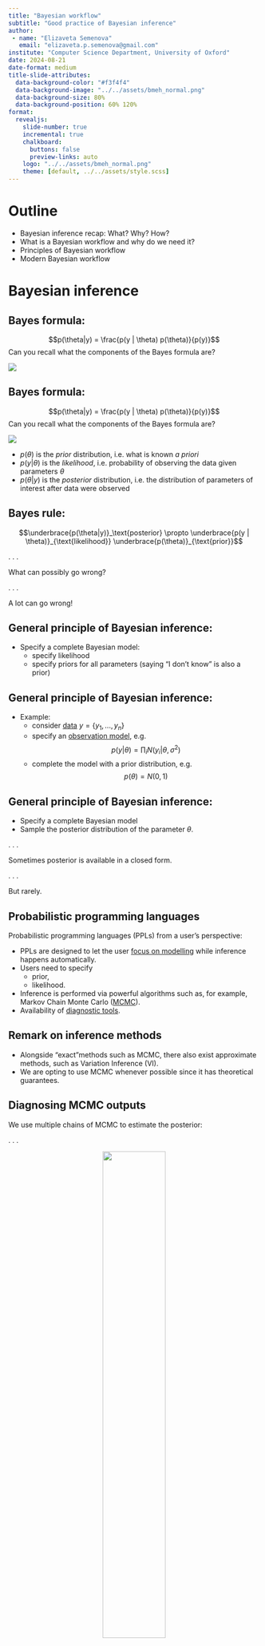 ```yaml
---
title: "Bayesian workflow"
subtitle: "Good practice of Bayesian inference"
author:
 - name: "Elizaveta Semenova"
   email: "elizaveta.p.semenova@gmail.com"
institute: "Computer Science Department, University of Oxford"
date: 2024-08-21
date-format: medium
title-slide-attributes:
  data-background-color: "#f3f4f4"
  data-background-image: "../../assets/bmeh_normal.png"
  data-background-size: 80%
  data-background-position: 60% 120%
format:
  revealjs:
    slide-number: true
    incremental: true
    chalkboard:
      buttons: false
      preview-links: auto
    logo: "../../assets/bmeh_normal.png"
    theme: [default, ../../assets/style.scss]
---
```


# Outline

- Bayesian inference recap: What? Why? How?
- What is a Bayesian workflow and why do we need it?
- Principles of Bayesian workflow
- Modern Bayesian workflow

# Bayesian inference

## Bayes formula:

 $$p(\theta|y) = \frac{p(y | \theta) p(\theta)}{p(y)}$$
Can you recall what the components of the Bayes formula are?

![](assets/bmeh_normal.png){.r-stretch}

## Bayes formula:

 $$p(\theta|y) = \frac{p(y | \theta) p(\theta)}{p(y)}$$
Can you recall what the components of the Bayes formula are?

![](assets/bmeh_normal.png){.r-stretch}

- $p(\theta)$ is the *prior* distribution, i.e. what is known *a priori*
- $p(y|\theta)$ is the *likelihood*, i.e. probability of observing the data given parameters $\theta$
- $p(\theta|y)$ is the *posterior* distribution, i.e. the distribution of parameters of interest after data were observed


## Bayes rule:

$$\underbrace{p(\theta|y)}_\text{posterior} \propto \underbrace{p(y | \theta)}_{\text{likelihood}}  \underbrace{p(\theta)}_{\text{prior}}$$

. . .


What can possibly go wrong?

. . .

A lot can go wrong!


## General principle of Bayesian inference:

- Specify a complete Bayesian model:
  - specify likelihood
  - specify priors for all parameters (saying "I don't know" is also a prior)

## General principle of Bayesian inference:

- Example:
  - consider <ins>data</ins> $y = \{ y_1, ..., y_n\}$
  - specify an <ins>observation model</ins>, e.g. $$p(y|\theta) = \prod_i N(y_i | \theta, \sigma^2)$$
   <!-- - here $\theta$ is a parameter which we want to infer-->
  - complete the model with a prior distribution, e.g. $$p(\theta)=N(0,1)$$


## General principle of Bayesian inference:

- Specify a complete Bayesian model
- Sample the posterior distribution of the parameter $\theta$.

. . .

Sometimes posterior is available in a closed form.

. . .

But rarely.

## Probabilistic programming languages

Probabilistic programming languages (PPLs) from a user's perspective:

- PPLs are designed to let the user <ins>focus on modelling</ins> while inference happens automatically.
- Users need to specify
  - prior,
  - likelihood.
- Inference is performed via powerful algorithms such as, for example, Markov Chain Monte Carlo (<ins>MCMC</ins>).
- Availability of <ins>diagnostic tools</ins>.

## Remark on inference methods

- Alongside "exact"methods such as MCMC, there also exist approximate methods, such as Variation Inference (VI).
- We are opting to use MCMC whenever possible since it has theoretical guarantees.


## Diagnosing MCMC outputs

We use multiple chains of MCMC to estimate the posterior:

. . .

<center>
![](assets/trace_theta.png){width=50%}



## Diagnosing MCMC outputs

- <ins>Convergence diagnostics</ins>
  - $\hat{R}$ statistic,
  - traceplots.
- <ins>Effective sample size (ESS)</ins>:
  - samples will be typically autocorrelated within a chain, which increases the uncertainty of the estimation of posterior quantities,
  - ESS -- number of *independent* samples required to obtain the same level of uncertainty as from the available dependent samples.

## Diagnosing MCMC outputs

We use multiple chains of MCMC to inspect convergence after warm-up:

. . .

<center>
![](assets/trace_theta.png){width=50%}



## Diagnosing MCMC outputs

We use multiple chains and inspect convergence after warm-up:

. . .

<center>
![](assets/trace_theta_bad.png){width=50%}



## Diagnosing MCMC outputs

The post-warm-up samples of $\theta$ approximate its posterior distribution:

. . .

<center>
![](assets/post_theta.png){width=50%}

# Principles of Bayesian workflow

## Workflows as a 'good practice'

Workflows exist in a variety of disciplines. For example, in machine learning workflow standards are being formalised under the name of MLOps:

<center>
![](assets/mlops-loop-en.png){width=50%}


## Box's loop

In the 1960's, the statistician Box formulated the notion of a loop to understand the nature of the scientific method. This loop is called Box's loop by Blei et. al. (2014):

<center>
![](assets/boxes_loop.png){width=60%}

## Modern Bayesian workflow

A systematic review of the steps within the modern Bayesian workflow, described in Gelman et al. (2020):

<center>
![](assets/bayes_workflow.png){width=40%}

## Prior predictive checks

<ins>Prior predictive checking</ins> consists in simulating data from the priors:

- visualize priors (especially after transformation),

- this shows the range of data compatible with the model,

- it helps understand the adequacy of the chosen priors, as it is often easier to elicit expert knowledge on measureable quantities of interest rather than abstract parameter values.


## Iterative model building

A possible realisation of the Bayeisan workflow loop:

- Understand the <ins>domain</ins> and problem,

- Formulate the model <ins>mathematically</ins>,

- Implement model, test, <ins>debug</ins>,

- <ins>debug, debug, debug</ins>


## Iterative model building

- Understand the <ins>domain</ins> and problem,

- Formulate the model <ins>mathematically</ins>,

- Implement model, test, <ins>debug</ins>,

- Perform <ins>prior predictive</ins> check,

- Fit the model,

- Assess <ins>convergence diagnostics</ins>,

- Perform <ins>posterior predictive</ins> check,

- Improve the model <ins>iteratively</ins>: from baseline to complex and computationally efficient models.

# Examples

## Data
Assume that the true data comes from the model
$$y_i = a + b x_i + \epsilon_i, \quad \epsilon_i \sim N(0, \sigma^2).$$

<center>
![](assets/data1.png){width=45%}



## Model
We implemented the model in our favorite PPL:

. . .

```breezedark
data {
  int<lower=0> N;
  vector[N] y;
  vector[N] x;
  real<lower=0> sigma;
}
parameters {
  real a;
  real b;
}
model {
  y ~ normal(a, sigma);
}
```


## Prior predictive check
Let us draw samples <ins>from the priors</ins>, i.e. we are <ins>not using any data at this stage yet</ins>, only trying to see what kind of data ($y$) this model is able to generate.

. . .

<center>
![](assets/data2.png){width=45%}


## Prior predictive check
Something doesn't look right...

. . .

<center>
![](assets/data2.png){width=45%}


## Debug
There was a bug in the model. Let's correct it:

```breezedark
data {
  int<lower=0> N;
  vector[N] y;
  vector[N] x;
  real<lower=0> sigma;
}
parameters {
  real a ~ normal(0,1);
  real b ~ normal(0,1);
}
model {
  y ~ normal(a + b*x, sigma);
}
```

## Prior redictive check again
<center>
![](assets/data3.png){width=45%}

Better: now the range of prior predictive draws is covering the data.


## Fit the model
Print summary:
<center>
![](assets/fit1.png){width=60%}

## Plot estimates
<center>
![](assets/est1.png){width=45%}


## Convergence diagnostics


<center>
![](assets/fit1_conv.png){width=60%}


## Convergence diagnostics

Traceplots

<center>
![](assets/traceplots1.png){width=45%}

## Posterior predictive check

<center>
![](assets/posterior1.png){width=45%}



# Questions?
